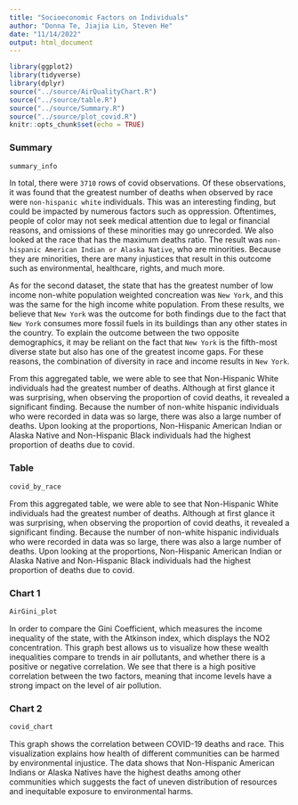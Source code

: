 ```yaml
---
title: "Socioeconomic Factors on Individuals"
author: "Donna Te, Jiajia Lin, Steven He"
date: "11/14/2022"
output: html_document
---
```


```r
library(ggplot2)
library(tidyverse)
library(dplyr)
source("../source/AirQualityChart.R")
source("../source/table.R")
source("../source/Summary.R")
source("../source/plot_covid.R")
knitr::opts_chunk$set(echo = TRUE)
```

### Summary
```r
summary_info
```
In total, there were ```3710``` rows of covid observations. Of these observations, it was found that the greatest number of deaths when observed by race were ```non-hispanic white``` individuals. This was an interesting finding, but could be impacted by numerous factors such as oppression. Oftentimes, people of color may not seek medical attention due to legal or financial reasons, and omissions of these minorities may go unrecorded. We also looked at the race that has the maximum deaths ratio. The result was ```non-hispanic American Indian or Alaska Native```, who are minorities. Because they are minorities, there are many injustices that result in this outcome such as environmental, healthcare, rights, and much more. 

As for the second dataset, the state that has the greatest number of low income non-white population weighted concreation was ```New York```, and this was the same for the high income white population. From these results, we believe that ```New York``` was the outcome for both findings due to the fact that ```New York``` consumes more fossil fuels in its buildings than any other states in the country. To explain the outcome between the two opposite demographics, it may be reliant on the fact that ```New York``` is the fifth-most diverse state but also has one of the greatest income gaps. For these reasons, the combination of diversity in race and income results in ```New York```.


From this aggregated table, we were able to see that Non-Hispanic White individuals had the greatest number of deaths. Although at first glance it was surprising, when observing the proportion of covid deaths, it revealed a significant finding. Because the number of non-white hispanic individuals who were recorded in data was so large, there was also a large number of deaths. Upon looking at the proportions, Non-Hispanic American Indian or Alaska Native and Non-Hispanic Black individuals had the highest proportion of deaths due to covid. 

### Table
```r
covid_by_race
```

From this aggregated table, we were able to see that Non-Hispanic White individuals had the greatest number of deaths. Although at first glance it was surprising, when observing the proportion of covid deaths, it revealed a significant finding. Because the number of non-white hispanic individuals who were recorded in data was so large, there was also a large number of deaths. Upon looking at the proportions, Non-Hispanic American Indian or Alaska Native and Non-Hispanic Black individuals had the highest proportion of deaths due to covid. 

### Chart 1
```r
AirGini_plot
```

In order to compare the Gini Coefficient, which measures the income inequality of the state, with the 
Atkinson index, which displays the NO2 concentration. This graph best allows us to visualize how these 
wealth inequalities compare to trends in air pollutants, and whether there is a positive or negative
correlation. We see that there is a high positive correlation between the two factors, meaning that income levels have a strong impact on the level of air pollution. 

### Chart 2
```r
covid_chart
```

This graph shows the correlation between COVID-19 deaths and race. This visualization explains how health of different communities can be harmed by environmental injustice. The data shows that Non-Hispanic American Indians or Alaska Natives have the highest deaths among other communities which suggests the fact of uneven distribution of resources and inequitable exposure to environmental harms.